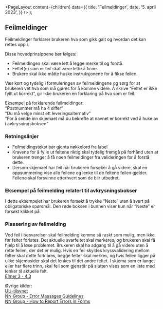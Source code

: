 
<Meta
  title='Feilmeldinger'
  description='Beskrivelse'
/>

  <PageLayout
    content={children}
    data={{
      title: 'Feilmeldinger',
      date: '5. april 2023',
    }}
  />
);

## Feilmeldinger

Feilmeldinger forklarer brukeren hva som gikk galt og hvordan det kan rettes opp i.

Disse hovedprinsippene bør følges:

- Feilmeldingen skal være lett å legge merke til og forstå.
- Feltet(e) som er feil skal være lette å finne.
- Brukere skal ikke måtte huske instruksjonene for å fikse feilen.

Vær kort og tydelig i formuleringen av feilmeldingene og sørg for at brukeren vet hva som må gjøres for å komme videre. Å skrive “Feltet er ikke fyllt ut korrekt”, gir ikke brukeren en forklaring på hva som er feil.

Eksempel på forklarende feilmeldinger:<br/>
“Postnummer må ha 4 siffer”<br/>
“Du må velge minst ett leveringsalternativ”<br/>
“For å sende inn skjemaet må du bekrefte at navnet er korrekt ved å huke av i avkrysningsboksen”

### Retningslinjer

- Feilmeldingstekst bør gjenta nøkkelord fra label
- Kravene for å fylle ut feltene riktig skal tydelig fremgå på forhånd uten at brukeren trenger å få noen feilmeldinger fra valideringen for å forstå dette.
- Dersom skjemaet har feil når brukeren forsøker å gå videre, skal en oppsummering vise alle feilene og lenke til de feltene feilen gjelder. Feilene skal forsvinne etterhvert som de blir utbedret.

### Eksempel på feilmelding relatert til avkrysningsbokser

I dette eksempelet har brukeren forsøkt å trykke “Neste” uten å svart på obligatoriske spørsmål. Den røde boksen i bunnen viser kun når “Neste” er forsøkt klikket på.

<Figma
  title='Boop'
  url='file/vpM9dqqQPHqU6ogfKp5tlr/Felles-komponenter?node-id=7795%3A47239&t=rJYuezxREbfP1OVv-1'
/>

### Plassering av feilmelding

Ved feil i besvarelser skal feilmelding komme så raskt som mulig, men ikke før feltet forlates. Det aktuelle svarfeltet skal markeres, og brukeren skal få hjelp til å løse problemet. Brukeren skal ha adgang til å gå videre uten å rette feilen, der det er mulig. Hvis en feil skyldes kryssvalidering mellom felter skal dette forklares, begge felter skal merkes, og hvis feilen ligger på ulike skjemasider skal det lenkes til det andre feltet. I skjema som er lange, eller har flere trinn, skal feil som gjenstår på slutten vises som en liste med lenker til aktuelle felt.<br/> [Elmer 3 - 4.3](https://brukskvalitet.brreg.no/elmer3/)

Øvrige kilder:<br/>
[UU-tilsynet](https://www.uutilsynet.no/veiledning/skjema/38#formidle_feil_i_skjema)<br/>
[NN Group - Error Messages Guidelines](https://www.nngroup.com/articles/error-message-guidelines/)<br/>
[NN Group - How to Report Errors in Forms](https://www.nngroup.com/articles/errors-forms-design-guidelines/)

